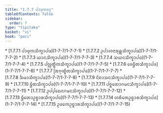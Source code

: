 ```yaml
---
title: "1.7.7 ᨸᩣᨴᩩᨠᩅᨣ᩠ᨣ"
tableOfContents: false
sidebar:
  order: 7
type: "tipitaka"
basket: "vi"
book: "paci"
---
```



<DynamicBreadcrumb />



<TableOfContents book="paci" section="1.7.7">
* [1.7.7.1 ᨸᩣᨴᩩᨠᩈᩥᨠ᩠ᨡᩣᨸᨴ](1-7-7/1-7-7-1)
* [1.7.7.2 ᩏᨸᩣᩉᨶᩣᩁᩩᩊ᩠ᩉᩈᩥᨠ᩠ᨡᩣᨸᨴ](1-7-7/1-7-7-2)
* [1.7.7.3 ᨿᩣᨶᩈᩥᨠ᩠ᨡᩣᨸᨴ](1-7-7/1-7-7-3)
* [1.7.7.4 ᩈᨿᨶᩈᩥᨠ᩠ᨡᩣᨸᨴ](1-7-7/1-7-7-4)
* [1.7.7.5 ᨸᩃᩖᨲ᩠ᨳᩥᨠᩈᩥᨠ᩠ᨡᩣᨸᨴ](1-7-7/1-7-7-5)
* [1.7.7.6 ᩅᩮᨮᩥᨲᩈᩥᨠ᩠ᨡᩣᨸᨴ](1-7-7/1-7-7-6)
* [1.7.7.7 ᩒᨣᩩᨱ᩠ᨮᩥᨲᩈᩥᨠ᩠ᨡᩣᨸᨴ](1-7-7/1-7-7-7)
* [1.7.7.8 ᨨᨾᩣᩈᩥᨠ᩠ᨡᩣᨸᨴ](1-7-7/1-7-7-8)
* [1.7.7.9 ᨶᩦᨧᩣᩈᨶᩈᩥᨠ᩠ᨡᩣᨸᨴ](1-7-7/1-7-7-9)
* [1.7.7.10 ᨮᩥᨲᩈᩥᨠ᩠ᨡᩣᨸᨴ](1-7-7/1-7-7-10)
* [1.7.7.11 ᨸᨧ᩠ᨨᨲᩮᩣᨣᨾᨶᩈᩥᨠ᩠ᨡᩣᨸᨴ](1-7-7/1-7-7-11)
* [1.7.7.12 ᩏᨸ᩠ᨸᨳᩮᨶᨣᨾᨶᩈᩥᨠ᩠ᨡᩣᨸᨴ](1-7-7/1-7-7-12)
* [1.7.7.13 ᨮᩥᨲᩮᩣᩏᨧ᩠ᨧᩣᩁᩈᩥᨠ᩠ᨡᩣᨸᨴ](1-7-7/1-7-7-13)
* [1.7.7.14 ᩉᩁᩥᨲᩮᩏᨧ᩠ᨧᩣᩁᩈᩥᨠ᩠ᨡᩣᨸᨴ](1-7-7/1-7-7-14)
* [1.7.7.15 ᩏᨴᨠᩮᩏᨧ᩠ᨧᩣᩁᩈᩥᨠ᩠ᨡᩣᨸᨴ](1-7-7/1-7-7-15)
</TableOfContents>